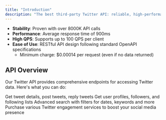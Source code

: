 ```yaml
---
title: "Introduction"
description: "The best third-party Twitter API: reliable, high-performance, supports high QPS, and cost-effective."
---
```


- **Stability**: Proven with over 8000K API calls
- **Performance**: Average response time of 900ms
- **High QPS**: Supports up to 100 QPS per client
- **Ease of Use**: RESTful API design following standard OpenAPI specifications
  - Minimum charge: \$0.00014 per request (even if no data returned)

## **API Overview**

Our Twitter API provides comprehensive endpoints for accessing Twitter data. Here's what you can do:

<CardGroup cols={2}>
  <Card title="Tweet Endpoints" icon="palette" href="/api-reference/tweet-actions-endpoints/create-a-tweet-or-reply">
    Get tweet details, post tweets, reply tweets
  </Card>
  <Card title="User Endpoints" icon="code" href="/api-reference//followers-&-following-endpoints/get-followers">
    Get user profiles, followers, and following lists
  </Card>
  <Card title="Tweet Search" icon="screwdriver-wrench" href="/api-reference/search-endpoints/advanced-twitter-search">
    Advanced search with filters for dates, keywords and more
  </Card>
  <Card title="Engagement Service" icon="stars" href="/api-reference/social-media-services-endpoints/purchase-twitter-engagement-services">
    Purchase various Twitter engagement services to boost your social media presence
  </Card>
</CardGroup>